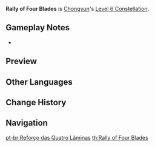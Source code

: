 {{Constellation Infobox
|image       = Constellation Rally of Four Blades.png
|description = [[Spirit Blade: Cloud-Parting Star]] deals 15% more DMG to opponents with a lower percentage of their Max HP remaining than Chongyun.<br />This skill will also summon 1 additional spirit blade.
|level       = 6
|character   = Chongyun
|utility1    = Percentage DMG Increase
|utility2    = Enemy HP Dependent
}}
'''Rally of Four Blades''' is [[Chongyun]]'s [[Level 6 Constellation]].

==Gameplay Notes==
* {{TalentNote|icd|The additional spirit blade|0}}

==Preview==
{{Preview
|file    = Spirit Blade Cloud-Parting Star C6 Preview
}}

==Other Languages==
{{Other Languages
|en      = Rally of Four Blades
|zhs     = 四灵捧圣
|zhs_rm  = Sìlíng Pěng Shèng
|zht     = 四靈捧聖
|zht_rm  = Sìlíng Pěng Shèng
|zh_tl   = Holy Offering to the Four Divinities
|ja      = 四霊の捧げ
|ja_rm   = Shirei no Sasage
|ja_tl   = Sacrifice for the {{w| Four Symbols | Four Auspicious Beasts}}
|ko      = 성인을 받드는 네 개의 령
|ko_rm   = Seong'in-eul Batdeuneun Ne Gae-ui Ryeong
|ko_tl   = The Four Spirits that Honor the Saints
|es      = Ofrenda de los Cuatro Espíritus
|es_tl   = Offering of the Four Spirits
|fr      = Rassemblement des quatre lames
|fr_tl   = Gathering of the Four Blades
|ru      = Молитва четырём духам
|ru_tl   = 
|th      = Rally of Four Blades
|vi      = {{tt|Tứ Linh Bổng Thánh|四灵捧圣}}
|vi_tl   = Holy Offering to the Four Divinities{{Sino|vi}}
|de      = Gepriesene Seelen
|de_tl   = Praised Souls
|id      = Rally of Four Blades
|pt      = Reforço das Quatro Lâminas
|pt_tl   = Reinforcement of the Four Blades
}}

==Change History==
{{Change History|1.0}}

==Navigation==
{{Talent Navbox|Chongyun}}

[[pt-br:Reforço das Quatro Lâminas]]
[[th:Rally of Four Blades]]